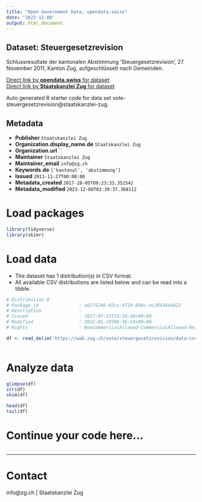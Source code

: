 ```yaml
---
title: "Open Government Data, opendata.swiss"
date: "2023-12-08"
output: html_document
---
```


## Dataset: Steuergesetzrevision

Schlussresultate der kantonalen Abstimmung 'Steuergesetzrevision', 27. November 2011, Kanton Zug, aufgeschlüsselt nach Gemeinden.

[Direct link by **opendata.swiss** for dataset](https://opendata.swiss/de/dataset/steuergesetzrevision)<br>
[Direct link by **Staatskanzlei Zug** for dataset](https://wab.zug.ch/vote/steuergesetzrevision/data)

Auto generated R starter code for data set vote-steuergesetzrevision@staatskanzlei-zug.

## Metadata

- **Publisher** `Staatskanzlei Zug`
- **Organization.display_name.de** `Staatskanzlei Zug`
- **Organization.url** ``
- **Maintainer** `Staatskanzlei Zug`
- **Maintainer_email** `info@zg.ch`
- **Keywords.de** `['kantonal', 'abstimmung']`
- **Issued** `2011-11-27T00:00:00`
- **Metadata_created** `2017-10-05T09:23:33.351542`
- **Metadata_modified** `2023-12-08T02:39:37.368112`


# Load packages

```r

library(tidyverse)
library(skimr)

```

# Load data

-   The dataset has 1 distribution(s) in CSV format.
-   All available CSV distributions are listed below and can be read into a tibble.

```r

# Distribution 0
# Package_id               : a6175246-02cc-4710-89bc-ec20544a4b22
# Description              : 
# Issued                   : 2017-07-13T15:50:48+00:00
# Modified                 : 2022-01-19T06:36:24+00:00
# Rights                   : NonCommercialAllowed-CommercialAllowed-ReferenceRequired

df <- read_delim('https://wab.zug.ch/vote/steuergesetzrevision/data-csv')



```

# Analyze data

```r

glimpse(df)
str(df)
skim(df)

head(df)
tail(df)

```

# Continue your code here...

```r

```

------------------------------------------------------------------------

# Contact

info@zg.ch | Staatskanzlei Zug
